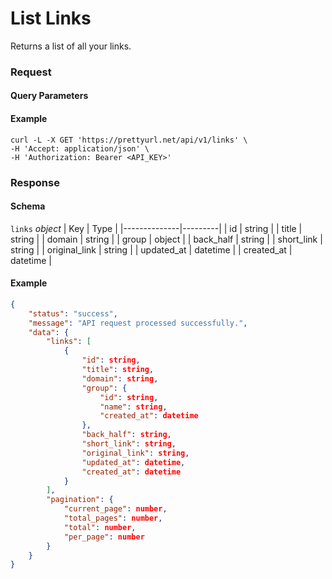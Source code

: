 
# List Links

<HttpMethodBadge method="GET" /> Returns a list of all your links.

### Request
#### Query Parameters
<PaginationQueryParameters />

#### Example
```shell
curl -L -X GET 'https://prettyurl.net/api/v1/links' \
-H 'Accept: application/json' \
-H 'Authorization: Bearer <API_KEY>'
```

### Response
#### Schema
<PaginationResponseSchema />

`links` *object*
| Key          | Type    |
|--------------|---------|
| id | string |
| title  | string |
| domain        | string |
| group     | object |
| back_half     | string |
| short_link     | string |
| original_link     | string |
| updated_at     | datetime |
| created_at     | datetime |

#### Example
```json
{
    "status": "success",
    "message": "API request processed successfully.",
    "data": {
        "links": [
            {
                "id": string,
                "title": string,
                "domain": string,
                "group": {
                    "id": string,
                    "name": string,
                    "created_at": datetime
                },
                "back_half": string,
                "short_link": string,
                "original_link": string,
                "updated_at": datetime,
                "created_at": datetime
            }
        ],
        "pagination": {
            "current_page": number,
            "total_pages": number,
            "total": number,
            "per_page": number
        }
    }
}
```
